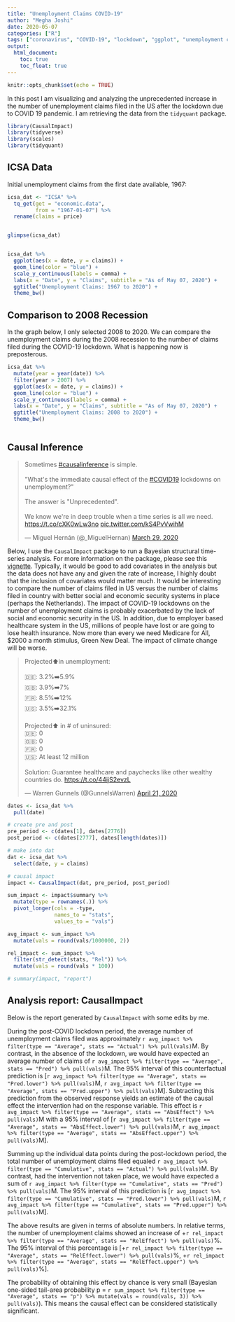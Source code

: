 ```yaml
---
title: "Unemployment Claims COVID-19"
author: "Megha Joshi"
date: 2020-05-07
categories: ["R"]
tags: ["coronavirus", "COVID-19", "lockdown", "ggplot", "unemployment claims", "time-series", "causal"]
output:
  html_document:
    toc: true
    toc_float: true
---
```


```r
knitr::opts_chunk$set(echo = TRUE)
```

In this post I am visualizing and analyzing the unprecedented increase in the number of unemployment claims filed in the US after the lockdown due to COVID 19 pandemic. I am retrieving the data from the `tidyquant` package. 

```r
library(CausalImpact)
library(tidyverse)
library(scales)
library(tidyquant)
```

## ICSA Data

Initial unemployment claims from the first date available, 1967:

```r
icsa_dat <- "ICSA" %>%
  tq_get(get = "economic.data",  
         from = "1967-01-07") %>%
  rename(claims = price)


glimpse(icsa_dat)


icsa_dat %>%
  ggplot(aes(x = date, y = claims)) + 
  geom_line(color = "blue") + 
  scale_y_continuous(labels = comma) +
  labs(x = "Date", y = "Claims", subtitle = "As of May 07, 2020") + 
  ggtitle("Unemployment Claims: 1967 to 2020") +
  theme_bw()
```

## Comparison to 2008 Recession

In the graph below, I only selected 2008 to 2020. We can compare the unemployment claims during the 2008 recession to the number of claims filed during the COVID-19 lockdown. What is happening now is preposterous.

```r
icsa_dat %>%
  mutate(year = year(date)) %>%
  filter(year > 2007) %>%
  ggplot(aes(x = date, y = claims)) + 
  geom_line(color = "blue") + 
  scale_y_continuous(labels = comma) +
  labs(x = "Date", y = "Claims", subtitle = "As of May 07, 2020") + 
  ggtitle("Unemployment Claims: 2008 to 2020") +
  theme_bw()
  
```


## Causal Inference

<blockquote class="twitter-tweet"><p lang="en" dir="ltr">Sometimes <a href="https://twitter.com/hashtag/causalinference?src=hash&amp;ref_src=twsrc%5Etfw">#causalinference</a> is simple.<br><br>&quot;What&#39;s the immediate causal effect of the <a href="https://twitter.com/hashtag/COVID19?src=hash&amp;ref_src=twsrc%5Etfw">#COVID19</a> lockdowns on unemployment?&quot;<br><br>The answer is &quot;Unprecedented&quot;. <br><br>We know we&#39;re in deep trouble when a time series is all we need. <a href="https://t.co/cXK0wLw3no">https://t.co/cXK0wLw3no</a> <a href="https://t.co/kS4PvVwihM">pic.twitter.com/kS4PvVwihM</a></p>&mdash; Miguel Hernán (@_MiguelHernan) <a href="https://twitter.com/_MiguelHernan/status/1244215937978576898?ref_src=twsrc%5Etfw">March 29, 2020</a></blockquote> <script async src="https://platform.twitter.com/widgets.js" charset="utf-8"></script> 


Below, I use the `CausalImpact` package to run a Bayesian structural time-series analysis. For more information on the package, please see this [vignette](https://cran.r-project.org/web/packages/CausalImpact/vignettes/CausalImpact.html). Typically, it would be good to add covariates in the analysis but the data does not have any and given the rate of increase, I highly doubt that the inclusion of covariates would matter much. It would be interesting to compare the number of claims filed in US versus the number of claims filed in country with better social and economic security systems in place (perhaps the Netherlands). The impact of COVID-19 lockdowns on the number of unemployment claims is probably exacerbated by the lack of social and economic security in the US. In addition, due to employer based healthcare system in the US, millions of people have lost or are going to lose health insurance. Now more than every we need Medicare for All, $2000 a month stimulus, Green New Deal. The impact of climate change will be worse. 

<blockquote class="twitter-tweet"><p lang="en" dir="ltr">Projected⬆️in unemployment:<br><br>🇩🇪: 3.2%➡️5.9%<br>🇬🇧: 3.9%➡️7%<br>🇫🇷: 8.5%➡️12%<br>🇺🇸: 3.5%➡️32.1%<br><br>Projected⬆️ in # of uninsured:<br>🇩🇪: 0<br>🇬🇧: 0<br>🇫🇷: 0<br>🇺🇸: At least 12 million<br><br>Solution: Guarantee healthcare and paychecks like other wealthy countries do. <a href="https://t.co/44ijS2evzL">https://t.co/44ijS2evzL</a></p>&mdash; Warren Gunnels (@GunnelsWarren) <a href="https://twitter.com/GunnelsWarren/status/1252607696303513605?ref_src=twsrc%5Etfw">April 21, 2020</a></blockquote> <script async src="https://platform.twitter.com/widgets.js" charset="utf-8"></script> 

```r
dates <- icsa_dat %>% 
  pull(date)

# create pre and post
pre_period <- c(dates[1], dates[2776])
post_period <- c(dates[2777], dates[length(dates)])

# make into dat
dat <- icsa_dat %>%
  select(date, y = claims)

# causal impact
impact <- CausalImpact(dat, pre_period, post_period)

sum_impact <- impact$summary %>%
  mutate(type = rownames(.)) %>%
  pivot_longer(cols = -type, 
               names_to = "stats",
               values_to = "vals") 

avg_impact <- sum_impact %>%
  mutate(vals = round(vals/1000000, 2))

rel_impact <- sum_impact %>%
  filter(str_detect(stats, "Rel")) %>%
  mutate(vals = round(vals * 100))

# summary(impact, "report")  
```

## Analysis report: CausalImpact

Below is the report generated by `CausalImpact` with some edits by me. 

During the post-COVID lockdown period, the average number of unemployment claims filed was approximately `r avg_impact %>% filter(type == "Average", stats == "Actual") %>% pull(vals)`M. By contrast, in the absence of the lockdown, we would have expected an average number of claims of `r avg_impact %>% filter(type == "Average", stats == "Pred") %>% pull(vals)`M. The 95% interval of this counterfactual prediction is [`r avg_impact %>% filter(type == "Average", stats == "Pred.lower") %>% pull(vals)`M, `r avg_impact %>% filter(type == "Average", stats == "Pred.upper") %>% pull(vals)`M]. Subtracting this prediction from the observed response yields an estimate of the causal effect the intervention had on the response variable. This effect is `r avg_impact %>% filter(type == "Average", stats == "AbsEffect") %>% pull(vals)`M with a 95% interval of [`r avg_impact %>% filter(type == "Average", stats == "AbsEffect.lower") %>% pull(vals)`M, `r avg_impact %>% filter(type == "Average", stats == "AbsEffect.upper") %>% pull(vals)`M]. 

Summing up the individual data points during the post-lockdown period, the total number of unemployment claims filed equaled `r avg_impact %>% filter(type == "Cumulative", stats == "Actual") %>% pull(vals)`M. By contrast, had the intervention not taken place, we would have expected a sum of `r avg_impact %>% filter(type == "Cumulative", stats == "Pred") %>% pull(vals)`M. The 95% interval of this prediction is [`r avg_impact %>% filter(type == "Cumulative", stats == "Pred.lower") %>% pull(vals)`M, `r avg_impact %>% filter(type == "Cumulative", stats == "Pred.upper") %>% pull(vals)`M].

The above results are given in terms of absolute numbers. In relative terms, the number of unemployment claims showed an increase of +`r rel_impact %>% filter(type == "Average", stats == "RelEffect") %>% pull(vals)`%. The 95% interval of this percentage is [+`r rel_impact %>% filter(type == "Average", stats == "RelEffect.lower") %>% pull(vals)`%, +`r rel_impact %>% filter(type == "Average", stats == "RelEffect.upper") %>% pull(vals)`%].

The probability of obtaining this effect by chance is very small (Bayesian one-sided tail-area probability p = `r sum_impact %>% filter(type == "Average", stats == "p") %>% mutate(vals = round(vals, 3)) %>% pull(vals)`). This means the causal effect can be considered statistically significant.


